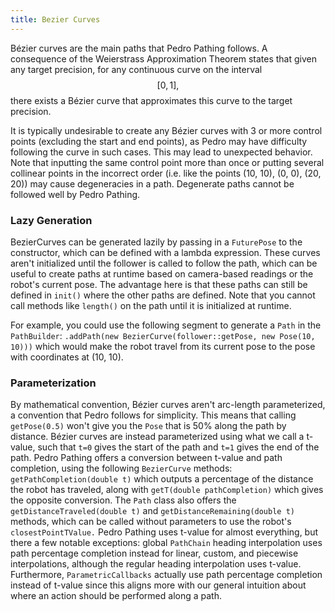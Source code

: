 ```yaml
---
title: Bezier Curves
---
```


Bézier curves are the main paths that Pedro Pathing follows. A consequence of the Weierstrass Approximation Theorem states that given any target precision, for any continuous curve on the interval $$[0,1],$$ there exists a Bézier curve that approximates this curve to the target precision.

It is typically undesirable to create any Bézier curves with 3 or more control points (excluding the start and end points), as Pedro may have difficulty following the curve in such cases. This may lead to unexpected behavior. Note that inputting the same control point more than once or putting several collinear points in the incorrect order (i.e. like the points (10, 10), (0, 0), (20, 20)) may cause degeneracies in a path. Degenerate paths cannot be followed well by Pedro Pathing.

### Lazy Generation
BezierCurves can be generated lazily by passing in a `FuturePose` to the constructor, which can be defined with a lambda expression. These curves aren't initialized until the follower is called to follow the path, which can be useful to create paths at runtime based on camera-based readings or the robot's current pose. The advantage here is that these paths can still be defined in `init()` where the other paths are defined. Note that you cannot call methods like `length()` on the path until it is initialized at runtime.

For example, you could use the following segment to generate a `Path` in the `PathBuilder`: `.addPath(new BezierCurve(follower::getPose, new Pose(10, 10)))` which would make the robot travel from its current pose to the pose with coordinates at (10, 10).

### Parameterization
By mathematical convention, Bézier curves aren't arc-length parameterized, a convention that Pedro follows for simplicity. This means that calling `getPose(0.5)` won't give you the `Pose` that is 50% along the path by distance. Bézier curves are instead parameterized using what we call a t-value, such that `t=0` gives the start of the path and `t=1` gives the end of the path.
Pedro Pathing offers a conversion between t-value and path completion, using the following `BezierCurve` methods: `getPathCompletion(double t)` which outputs a percentage of the distance the robot has traveled, along with `getT(double pathCompletion)` which gives the opposite conversion. The `Path` class also offers the `getDistanceTraveled(double t)` and `getDistanceRemaining(double t)` methods, which can be called without parameters to use the robot's `closestPointTValue.`
Pedro Pathing uses t-value for almost everything, but there a few notable exceptions: global `PathChain` heading interpolation uses path percentage completion instead for linear, custom, and piecewise interpolations, although the regular heading interpolation uses t-value. Furthermore, `ParametricCallbacks` actually use path percentage completion instead of t-value since this aligns more with our general intuition about where an action should be performed along a path.
